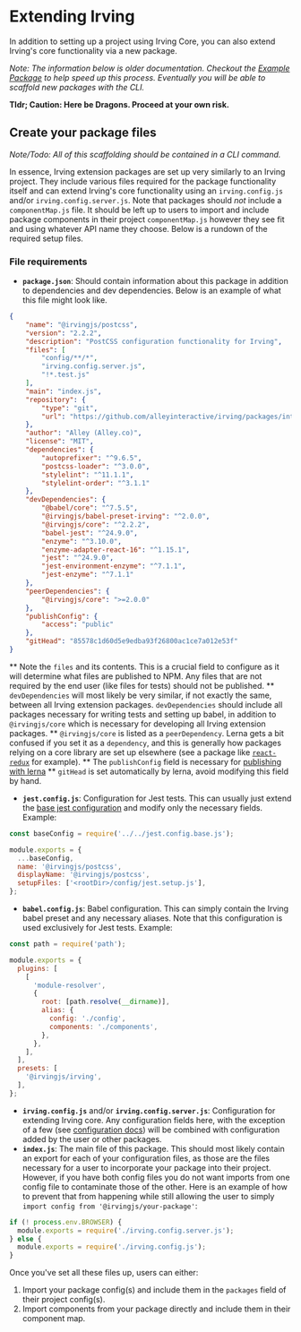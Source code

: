 <Meta title="Packages|Creating a Package" />

# Extending Irving
In addition to setting up a project using Irving Core, you can also extend Irving's core functionality via a new package.

_Note: The information below is older documentation. Checkout the [Example Package](https://github.com/alleyinteractive/irving/tree/master/examples/package) to help speed up this process. Eventually you will be able to scaffold new packages with the CLI._

__Tldr; Caution: Here be Dragons. Proceed at your own risk.__

## Create your package files
_Note/Todo: All of this scaffolding should be contained in a CLI command._

In essence, Irving extension packages are set up very similarly to an Irving project. They include various files required for the package functionality itself and can extend Irving's core functionality using an `irving.config.js` and/or `irving.config.server.js`. Note that packages should _not_ include a `componentMap.js` file. It should be left up to users to import and include package components in their project `componentMap.js` however they see fit and using whatever API name they choose. Below is a rundown of the required setup files.

### File requirements
* **`package.json`**: Should contain information about this package in addition to dependencies and dev dependencies. Below is an example of what this file might look like.
```json
{
	"name": "@irvingjs/postcss",
	"version": "2.2.2",
	"description": "PostCSS configuration functionality for Irving",
	"files": [
		"config/**/*",
		"irving.config.server.js",
		"!*.test.js"
	],
	"main": "index.js",
	"repository": {
		"type": "git",
		"url": "https://github.com/alleyinteractive/irving/packages/integrations"
	},
	"author": "Alley (Alley.co)",
	"license": "MIT",
	"dependencies": {
		"autoprefixer": "^9.6.5",
		"postcss-loader": "^3.0.0",
		"stylelint": "^11.1.1",
		"stylelint-order": "^3.1.1"
	},
	"devDependencies": {
		"@babel/core": "^7.5.5",
		"@irvingjs/babel-preset-irving": "^2.0.0",
		"@irvingjs/core": "^2.2.2",
		"babel-jest": "^24.9.0",
		"enzyme": "^3.10.0",
		"enzyme-adapter-react-16": "^1.15.1",
		"jest": "^24.9.0",
		"jest-environment-enzyme": "^7.1.1",
		"jest-enzyme": "^7.1.1"
	},
	"peerDependencies": {
		"@irvingjs/core": ">=2.0.0"
	},
	"publishConfig": {
		"access": "public"
	},
	"gitHead": "85578c1d60d5e9edba93f26800ac1ce7a012e53f"
}
```
** Note the `files` and its contents. This is a crucial field to configure as it will determine what files are published to NPM. Any files that are not required by the end user (like files for tests) should not be published.
** `devDependencies` will most likely be very similar, if not exactly the same, between all Irving extension packages. `devDependencies` should include all packages necessary for writing tests and setting up babel, in addition to `@irvingjs/core` which is necessary for developing all Irving extension packages.
** `@irvingjs/core` is listed as a `peerDependency`. Lerna gets a bit confused if you set it as a `dependency`, and this is generally how packages relying on a core library are set up elsewhere (see a package like [`react-redux`](https://github.com/reduxjs/react-redux/blob/master/package.json) for example).
** The `publishConfig` field is necessary for [publishing with lerna](https://github.com/lerna/lerna/tree/master/commands/publish#per-package-configuration)
** `gitHead` is set automatically by lerna, avoid modifying this field by hand.
* **`jest.config.js`**: Configuration for Jest tests. This can usually just extend the [base jest configuration](https://github.com/alleyinteractive/irving/blob/master/jest.config.base.js) and modify only the necessary fields. Example:
```javascript
const baseConfig = require('../../jest.config.base.js');

module.exports = {
  ...baseConfig,
  name: '@irvingjs/postcss',
  displayName: '@irvingjs/postcss',
  setupFiles: ['<rootDir>/config/jest.setup.js'],
};
```
* **`babel.config.js`**: Babel configuration. This can simply contain the Irving babel preset and any necessary aliases. Note that this configuration is used exclusively for Jest tests. Example:
```javascript
const path = require('path');

module.exports = {
  plugins: [
    [
      'module-resolver',
      {
        root: [path.resolve(__dirname)],
        alias: {
          config: './config',
          components: './components',
        },
      },
    ],
  ],
  presets: [
    '@irvingjs/irving',
  ],
};
```
* **`irving.config.js`** and/or **`irving.config.server.js`**: Configuration for extending Irving core. Any configuration fields here, with the exception of a few (see [configuration docs](Configuration)) will be combined with configuration added by the user or other packages.
* **`index.js`**: The main file of this package. This should most likely contain an export for each of your configuration files, as those are the files necessary for a user to incorporate your package into their project. However, if you have both config files you do not want imports from one config file to contaminate those of the other. Here is an example of how to prevent that from happening while still allowing the user to simply `import config from '@irvingjs/your-package'`:
```javascript
if (! process.env.BROWSER) {
  module.exports = require('./irving.config.server.js');
} else {
  module.exports = require('./irving.config.js');
}
```

Once you've set all these files up, users can either:
1. Import your package config(s) and include them in the `packages` field of their project config(s).
2. Import components from your package directly and include them in their component map.

